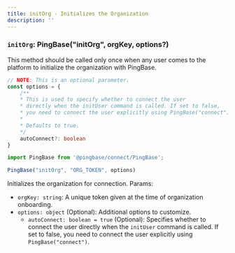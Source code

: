 ```yaml
---
title: initOrg - Initializes the Organization
description: ''
---
```


### `initOrg`: PingBase("initOrg", orgKey, options?)

This method should be called only once when any user comes to the platform to initialize the organization with PingBase.

```typescript
// NOTE: This is an optional parameter.
const options = {
    /**
    * This is used to specify whether to connect the user
    * directly when the initUser command is called. If set to false,
    * you need to connect the user explicitly using PingBase("connect")
    *
    * Defaults to true.
    */
    autoConnect?: boolean
}
```

```typescript {3}
import PingBase from '@pingbase/connect/PingBase';

PingBase("initOrg", "ORG_TOKEN", options)
```

Initializes the organization for connection. Params:

* `orgKey: string`: A unique token given at the time of organization onboarding.
* `options: object` (Optional): Additional options to customize.
  * `autoConnect: boolean = true` (Optional): Specifies whether to connect the user directly when the `initUser` command is called. If set to false, you need to connect the user explicitly using `PingBase("connect")`.